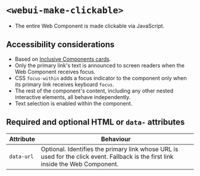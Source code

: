 
<Meta of={WebUIMakeClickable} />

# `<webui-make-clickable>`
- The entire Web Component is made clickable via JavaScript.

<Canvas of={WebUIMakeClickable.WebUIMakeClickable} />

## Accessibility considerations
- Based on [Inclusive Components cards](https://inclusive-components.design/cards/).
- Only the primary link's text is announced to screen readers when the Web Component receives focus.
- CSS `focus-within` adds a focus indicator to the component only when its primary link receives keyboard `focus`.
- The rest of the component's content, including any other nested interactive elements, all behave independently.
- Text selection is enabled within the component.

## Required and optional HTML  or `data-` attributes

Attribute | Behaviour
--- | ---
`data-url` | Optional. Identifies the primary link whose URL is used for the click event. Fallback is the first link inside the Web Component.
